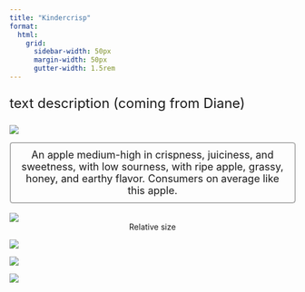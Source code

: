 ```yaml
---
title: "Kindercrisp"
format:
  html: 
    grid:
      sidebar-width: 50px
      margin-width: 50px
      gutter-width: 1.5rem
---
```


:::{style="font-size: x-large;"}
text description (coming from Diane)
:::

::: grid
::: g-col-4

![](img/transparentapples/KINDER-crop.png)

:::{style="font-size: large; border: 2px ridge Gainsboro; padding: 10px; border-radius: 5px;"}
<center>An apple medium-high in crispness, juiciness, and sweetness, with low sourness, with ripe apple, grassy, honey, and earthy flavor. Consumers on average like this apple.</center>
:::

<br>
![](img/KINDER-crop.jpg)
<center>Relative size</center>

:::

::: g-col-6

![](img/websitefigs/Apple_Kindercrisp.svg)



![](img/flavfigs/flavor_plot_Kindercrisp.svg)
<br>

![](img/likingfigs/Liking_Kindercrisp.svg)
:::
:::
  
